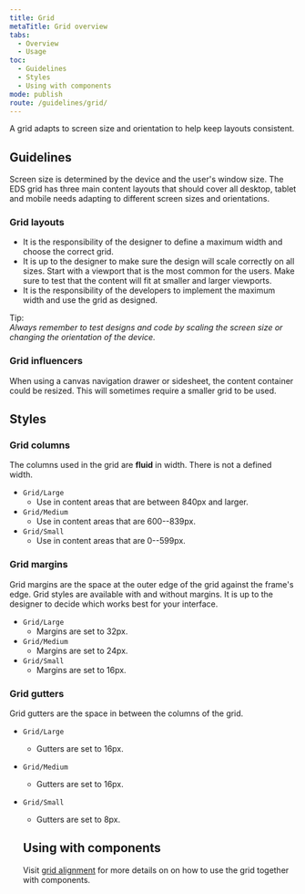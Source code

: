 ```yaml
---
title: Grid
metaTitle: Grid overview
tabs:
  - Overview
  - Usage
toc:
  - Guidelines
  - Styles
  - Using with components
mode: publish
route: /guidelines/grid/
---
```


A grid adapts to screen size and orientation to help keep layouts consistent.

<!--One to two sentences as an introduction to the component-->

## Guidelines

<!--List how to use it, sizes, widths, grid interactions, color allowances -->

Screen size is determined by the device and the user's window size. The EDS grid has three main content layouts that should cover all desktop, tablet and mobile needs adapting to different screen sizes and orientations.

### Grid layouts

- It is the responsibility of the designer to define a maximum width and choose the correct grid.
- It is up to the designer to make sure the design will scale correctly on all sizes. Start with a viewport that is the most common for the users. Make sure to test that the content will fit at smaller and larger viewports.
- It is the responsibility of the developers to implement the maximum width and use the grid as designed.

Tip:  
_Always remember to test designs and code by scaling the screen size or changing the orientation of the device._

### Grid influencers

When using a canvas navigation drawer or sidesheet, the content container could be resized.
This will sometimes require a smaller grid to be used.

## Styles

### Grid columns

The columns used in the grid are **fluid** in width. There is not a defined width.

- `Grid/Large`
  - Use in content areas that are between 840px and larger.
- `Grid/Medium`
  - Use in content areas that are 600--839px.
- `Grid/Small`
  - Use in content areas that are 0--599px.

### Grid margins

Grid margins are the space at the outer edge of the grid against the frame's edge.
Grid styles are available with and without margins.
It is up to the designer to decide which works best for your interface.

- `Grid/Large`
  - Margins are set to 32px.
- `Grid/Medium`
  - Margins are set to 24px.
- `Grid/Small`
  - Margins are set to 16px.

### Grid gutters

Grid gutters are the space in between the columns of the grid.

- `Grid/Large`
  - Gutters are set to 16px.
- `Grid/Medium`
  - Gutters are set to 16px.
- `Grid/Small`
  - Gutters are set to 8px.
  
  ## Using with components
  
  Visit [grid alignment](https://eds.equinor.com/patterns/grid-alignment/) for more details on on how to use the grid together with components.  
